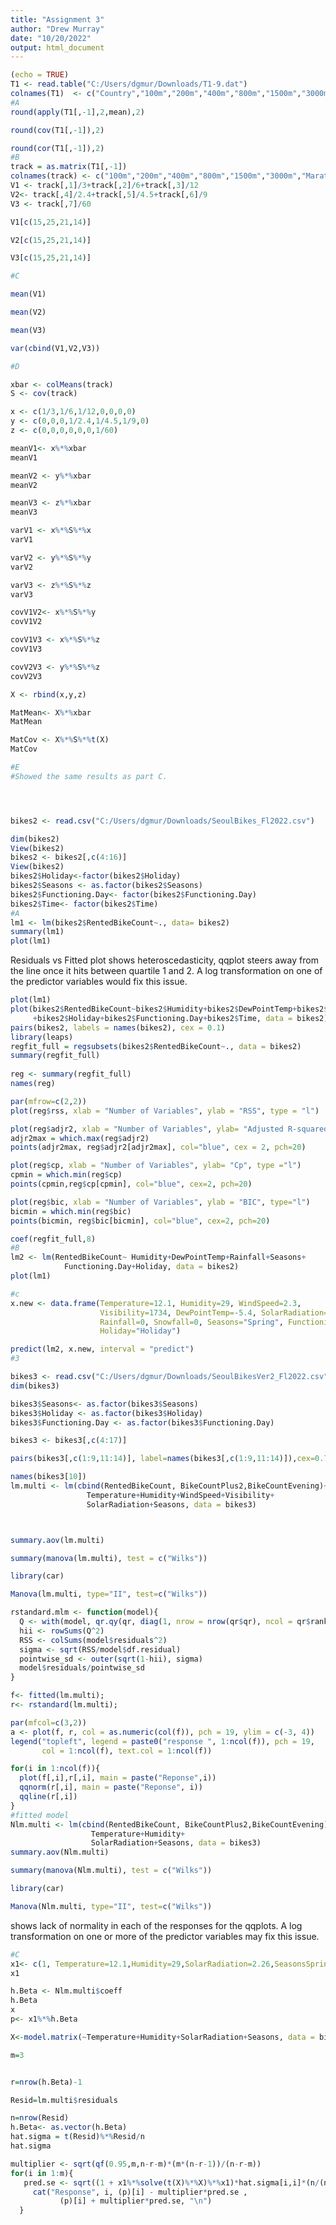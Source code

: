 ---
title: "Assignment 3"
author: "Drew Murray"
date: "10/20/2022"
output: html_document
---

```{r}
(echo = TRUE)
T1 <- read.table("C:/Users/dgmur/Downloads/T1-9.dat")
colnames(T1)  <- c("Country","100m","200m","400m","800m","1500m","3000m","Marathon")
#A
round(apply(T1[,-1],2,mean),2)

round(cov(T1[,-1]),2)

round(cor(T1[,-1]),2)
#B      
track = as.matrix(T1[,-1])
colnames(track) <- c("100m","200m","400m","800m","1500m","3000m","Marathon")
V1 <- track[,1]/3+track[,2]/6+track[,3]/12
V2<- track[,4]/2.4+track[,5]/4.5+track[,6]/9
V3 <- track[,7]/60

V1[c(15,25,21,14)]

V2[c(15,25,21,14)]

V3[c(15,25,21,14)]

#C

mean(V1)

mean(V2)   

mean(V3)

var(cbind(V1,V2,V3))

#D 

xbar <- colMeans(track)
S <- cov(track)

x <- c(1/3,1/6,1/12,0,0,0,0)
y <- c(0,0,0,1/2.4,1/4.5,1/9,0)
z <- c(0,0,0,0,0,0,1/60)

meanV1<- x%*%xbar
meanV1 

meanV2 <- y%*%xbar
meanV2

meanV3 <- z%*%xbar
meanV3 

varV1 <- x%*%S%*%x
varV1

varV2 <- y%*%S%*%y
varV2

varV3 <- z%*%S%*%z
varV3

covV1V2<- x%*%S%*%y
covV1V2

covV1V3 <- x%*%S%*%z
covV1V3

covV2V3 <- y%*%S%*%z
covV2V3

X <- rbind(x,y,z)

MatMean<- X%*%xbar
MatMean

MatCov <- X%*%S%*%t(X)
MatCov

#E 
#Showed the same results as part C. 




bikes2 <- read.csv("C:/Users/dgmur/Downloads/SeoulBikes_Fl2022.csv")

dim(bikes2)
View(bikes2)
bikes2 <- bikes2[,c(4:16)]
View(bikes2)
bikes2$Holiday<-factor(bikes2$Holiday)
bikes2$Seasons <- as.factor(bikes2$Seasons)
bikes2$Functioning.Day<- factor(bikes2$Functioning.Day)
bikes2$Time<- factor(bikes2$Time)
#A 
lm1 <- lm(bikes2$RentedBikeCount~., data= bikes2)
summary(lm1)
plot(lm1)

```
Residuals vs Fitted plot shows heteroscedasticity, qqplot steers away from the line once it hits between quartile 1 and 2. A log transformation on one of the predictor variables would fix this issue. 

```{r echo=TRUE}
plot(lm1)
plot(bikes2$RentedBikeCount~bikes2$Humidity+bikes2$DewPointTemp+bikes2$SolarRadiation+bikes2$Rainfall+bikes2$Seasons
     +bikes2$Holiday+bikes2$Functioning.Day+bikes2$Time, data = bikes2)
pairs(bikes2, labels = names(bikes2), cex = 0.1)
library(leaps)
regfit_full = regsubsets(bikes2$RentedBikeCount~., data = bikes2)
summary(regfit_full)
 
reg <- summary(regfit_full)
names(reg)

par(mfrow=c(2,2))
plot(reg$rss, xlab = "Number of Variables", ylab = "RSS", type = "l")

plot(reg$adjr2, xlab = "Number of Variables", ylab= "Adjusted R-squared", type = "l")
adjr2max = which.max(reg$adjr2)
points(adjr2max, reg$adjr2[adjr2max], col="blue", cex = 2, pch=20)

plot(reg$cp, xlab = "Number of Variables", ylab= "Cp", type ="l")
cpmin = which.min(reg$cp)
points(cpmin,reg$cp[cpmin], col="blue", cex=2, pch=20)

plot(reg$bic, xlab = "Number of Variables", ylab = "BIC", type="l")
bicmin = which.min(reg$bic)
points(bicmin, reg$bic[bicmin], col="blue", cex=2, pch=20)

coef(regfit_full,8)
#B
lm2 <- lm(RentedBikeCount~ Humidity+DewPointTemp+Rainfall+Seasons+
            Functioning.Day+Holiday, data = bikes2)
plot(lm1)

#c 
x.new <- data.frame(Temperature=12.1, Humidity=29, WindSpeed=2.3,
                    Visibility=1734, DewPointTemp=-5.4, SolarRadiation=2.26,
                    Rainfall=0, Snowfall=0, Seasons="Spring", Functioning.Day="Yes",
                    Holiday="Holiday")

predict(lm2, x.new, interval = "predict")
#3 

bikes3 <- read.csv("C:/Users/dgmur/Downloads/SeoulBikesVer2_Fl2022.csv")
dim(bikes3)

bikes3$Seasons<- as.factor(bikes3$Seasons)
bikes3$Holiday <- as.factor(bikes3$Holiday)
bikes3$Functioning.Day <- as.factor(bikes3$Functioning.Day)

bikes3 <- bikes3[,c(4:17)]

pairs(bikes3[,c(1:9,11:14)], label=names(bikes3[,c(1:9,11:14)]),cex=0.75, col=2+as.numeric(bikes3$Seasons))

names(bikes3[10])
lm.multi <- lm(cbind(RentedBikeCount, BikeCountPlus2,BikeCountEvening)~
                 Temperature+Humidity+WindSpeed+Visibility+
                 SolarRadiation+Seasons, data = bikes3) 



summary.aov(lm.multi)

summary(manova(lm.multi), test = c("Wilks"))

library(car)

Manova(lm.multi, type="II", test=c("Wilks"))

rstandard.mlm <- function(model){
  Q <- with(model, qr.qy(qr, diag(1, nrow = nrow(qr$qr), ncol = qr$rank)))
  hii <- rowSums(Q^2)
  RSS <- colSums(model$residuals^2)
  sigma <- sqrt(RSS/model$df.residual)
  pointwise_sd <- outer(sqrt(1-hii), sigma)
  model$residuals/pointwise_sd
}

f<- fitted(lm.multi); 
r<- rstandard(lm.multi);

par(mfcol=c(3,2))
a <- plot(f, r, col = as.numeric(col(f)), pch = 19, ylim = c(-3, 4))
legend("topleft", legend = paste0("response ", 1:ncol(f)), pch = 19,
       col = 1:ncol(f), text.col = 1:ncol(f))

for(i in 1:ncol(f)){
  plot(f[,i],r[,i], main = paste("Reponse",i))
  qqnorm(r[,i], main = paste("Reponse", i))
  qqline(r[,i])
}
#fitted model 
Nlm.multi <- lm(cbind(RentedBikeCount, BikeCountPlus2,BikeCountEvening)~
                  Temperature+Humidity+
                  SolarRadiation+Seasons, data = bikes3)
summary.aov(Nlm.multi)

summary(manova(Nlm.multi), test = c("Wilks"))

library(car)

Manova(Nlm.multi, type="II", test=c("Wilks"))
```
shows lack of normality in each of the responses for the qqplots. A log transformation on one or more of the predictor variables may fix this issue. 

```{r echo=TRUE}
#C
x1<- c(1, Temperature=12.1,Humidity=29,SolarRadiation=2.26,SeasonsSpring=1,SeasonsSummer=0,SeasonsWinter=0)
x1

h.Beta <- Nlm.multi$coeff
h.Beta
x
p<- x1%*%h.Beta

X<-model.matrix(~Temperature+Humidity+SolarRadiation+Seasons, data = bikes3) 

m=3


r=nrow(h.Beta)-1

Resid=lm.multi$residuals

n=nrow(Resid)
h.Beta<- as.vector(h.Beta)
hat.sigma = t(Resid)%*%Resid/n
hat.sigma

multiplier <- sqrt(qf(0.95,m,n-r-m)*(m*(n-r-1))/(n-r-m))
for(i in 1:m){
   pred.se <- sqrt((1 + x1%*%solve(t(X)%*%X)%*%x1)*hat.sigma[i,i]*(n/(n-r-1)))
     cat("Response", i, (p)[i] - multiplier*pred.se ,
           (p)[i] + multiplier*pred.se, "\n")
  }


```

